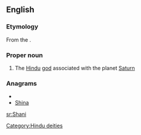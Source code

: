 {{also|shani}}
==English==

===Etymology===

From the {{etyl|sa|en}} {{term|lang=sa|शनि|tr=Śani}}.

===Proper noun===
{{wikipedia}}
{{en-proper noun}}

#{{Hinduism}} The [[Hindu]] [[god]] associated with the planet [[Saturn]]

===Anagrams===
* {{alphagram|ahins}}
* [[Shina#English|Shina]]


[[Category:Hindu deities]]

[[sr:Shani]]